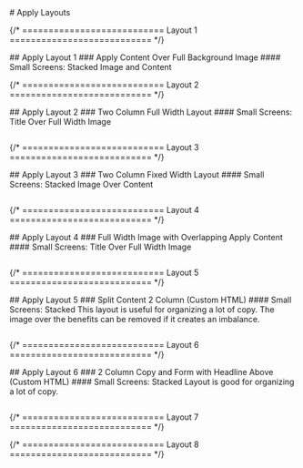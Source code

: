 
<main className="page-main">

<div className="page-title">
	# Apply Layouts
</div>


{/* =========================== Layout 1 =========================== */}
<div className="intro-wrap">
  ## Apply Layout 1
  ### Apply Content Over Full Background Image
  #### Small Screens: Stacked Image and Content
	
</div>

<ApplyOne />

{/* =========================== Layout 2 =========================== */}


<div className="intro-wrap">
  ## Apply Layout 2
  ### Two Column Full Width Layout
  #### Small Screens: Title Over Full Width Image
	
</div>

<ApplyTwo />

```scss:title=styles.scss


```

{/* =========================== Layout 3 =========================== */}

<div className="intro-wrap">
  ## Apply Layout 3 
  ### Two Column Fixed Width Layout
  #### Small Screens: Stacked Image Over Content
	
</div>

<ApplyThree />

```scss:title=styles.scss


```

{/* =========================== Layout 4 =========================== */}

<div className="intro-wrap">
  ## Apply Layout 4
  ### Full Width Image with Overlapping Apply Content
  #### Small Screens: Title Over Full Width Image
	
</div>

<ApplyFour />

```scss:title=styles.scss


```

{/* =========================== Layout 5 =========================== */}

<div className="intro-wrap">
  ## Apply Layout 5
  ### Split Content 2 Column (Custom HTML)
  #### Small Screens: Stacked
  This layout is useful for organizing a lot of copy. The image over the benefits can be removed if it creates an imbalance.
	
</div>

<ApplyFive />

```scss:title=styles.scss


```

{/* =========================== Layout 6 =========================== */}

<div className="intro-wrap">
  ## Apply Layout 6
  ### 2 Column Copy and Form with Headline Above (Custom HTML)
  #### Small Screens: Stacked
  Layout is good for organizing a lot of copy.
	
</div>

<ApplySix />

```scss:title=styles.scss


```

{/* =========================== Layout 7 =========================== */}

{/* =========================== Layout 8 =========================== */}

</main>
